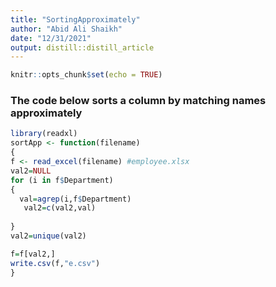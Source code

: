```yaml
---
title: "SortingApproximately"
author: "Abid Ali Shaikh"
date: "12/31/2021"
output: distill::distill_article
---
```


```r
knitr::opts_chunk$set(echo = TRUE)
```

### The code below sorts a column by matching names approximately 

```r
library(readxl)
sortApp <- function(filename)
{
f <- read_excel(filename) #employee.xlsx
val2=NULL
for (i in f$Department)
{
  val=agrep(i,f$Department)
   val2=c(val2,val)
   
}
val2=unique(val2)

f=f[val2,]
write.csv(f,"e.csv")
}

```

